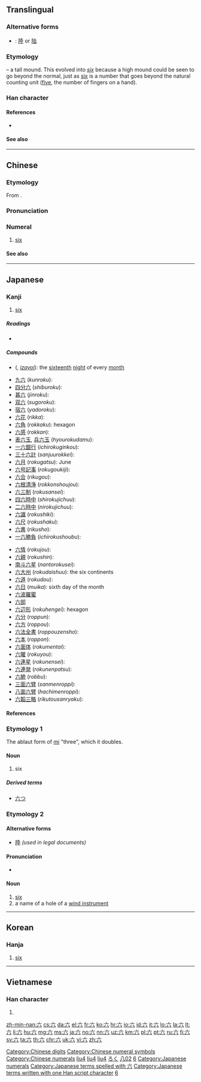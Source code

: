 {{also|大|穴|冘}}
==Translingual==
{{stroke order|type=bw|strokes=4}}
{{stroke order|type=animate}}

===Alternative forms===
* {{qualifier|Chinese financial form}}: [[陸]] or [[陆]]

===Etymology===
{{liushu|p}} – a tall mound. This evolved into ''[[six]]'' because a high mound could be seen to go beyond the normal, just as [[six]] is a number that goes beyond the natural counting unit ([[five]], the number of fingers on a hand).
{{Han etyl}}

===Han character===
{{Han char|rn=12|rad=八|as=02|sn=4|four=0080<sub>0</sub>|canj=卜金 (YC)|ids=⿱[[亠]][[八]]}}

====References====
* {{Han ref|kx=0127.010|dkj=|dj=|hdz=10241.090|uh=516D|ud=20845|bh=|bd=}}

====See also====
{{Chinese-numbers}}

[[Category:Chinese digits]]
[[Category:Chinese numeral symbols]]
[[Category:Chinese numerals]]

----

==Chinese==
{{zh-hanzi-box|六}}

===Etymology===
From {{etyl|sit-pro|zh}} {{m|sit-pro|*d-(k-)ruk}}.

===Pronunciation===
{{zh-pron
|m=liù
|ma=y
|c=luk6
|h=pfs=liuk
|mn=la̍k/lio̍k
|w=5loq
|mc=y
|oc=y
|cat=num
}}

===Numeral===
{{zh-num}}

# [[six]]

====See also====
{{Chinese-numbers}}

[[Category:Mandarin numeral symbols|liu4]]
[[Category:zh:Cardinal numbers|liu4]]
[[Category:Beginning Mandarin|liu4]]
----

==Japanese==
{{cardinalbox|ja|5|6|7|五|七}}

===Kanji===
{{ja-kanji|grade=1|rs=八02}}

# [[six]]

=====Readings=====
* {{ja-readings|on=[[ろく]] (''roku'') [[りく]] (''riku'')|kun=[[む]] (''mu''), [[むつ]] ([[六つ]], ''mutsu''), [[むっつ]] ([[六つ]], ''muttsu''), [[むい]] (''mui'')|nanori=[[く]] (''ku''), [[むつ]] (''mutsu''), [[ろっ]] (''rot''), [[ろつ]] (''rotsu'')}}

=====Compounds=====
{{top2}}
* {{l|ja|十六夜}} ({{l|ja|いざよい}}, ''[[izayoi]]''): the [[sixteenth]] [[night]] of every [[month]]
* [[九六]] (''kunroku''):
* [[四分六]] (''shiburoku''):
* [[甚六]] (''jinroku''):
* [[双六]] (''sugoroku''):
* [[宿六]] (''yadoroku''):
* [[六花]] (''rikka''):
* [[六角]] (''rokkaku''): hexagon
* [[六感]] (''rokkan''):
* [[表六玉]], [[兵六玉]] (''hyourokudamu''):
* [[一六銀行]] (''ichirokuginkou''):
* [[三十六計]] (''sanjuurokkei''):
* [[六月]] (''rokugatsu''): June
* [[六号記事]] (''rokugoukiji''):
* [[六合]] (''rikugou''):
* [[六根清浄]] (''rokkonshoujou''):
* [[六三制]] (''rokusansei''):
* [[四六時中]] (''shirokujichuu''):
* [[二六時中]] (''nirokujichuu''):
* [[六識]] (''rokushiki''):
* [[六尺]] (''rokushaku''):
* [[六書]] (''rikusho''):
* [[一六勝負]] (''ichirokushoubu''):
{{mid2}}
* [[六情]] (''rokujou''):
* [[六親]] (''rokushin''):
* [[南斗六星]] (''nantorokusei''):
* [[六大州]] (''rokudaishuu''): the six continents
* [[六道]] (''rokudou''):
* [[六日]] (''muika''): sixth day of the month
* [[六波羅蜜]]
* [[六部]]
* [[六辺形]] (''rokuhengei''): hexagon
* [[六分]] (''roppun''):
* [[六方]] (''roppou''):
* [[六法全書]] (''roppouzensho''):
* [[六本]] (''roppon''):
* [[六面体]] (''rokumentai''):
* [[六曜]] (''rokuyou''):
* [[六連星]] (''rokunensei''):
* [[六連発]] (''rokunenpatsu''):
* [[六腑]] (''robbu''):
* [[三面六臂]] (''sanmenroppi''):
* [[八面六臂]] (''hachimenroppi''):
* [[六韜三略]]  (''rikutousanryaku''):
{{bottom}}

====References====
{{ja-kref
|jis= 4F3B
|kuten= 4727
|shift= 985A
|euc= CFBB
|freq= 96
|nelson= 283
|newnelson= 371
|halpern= 1965
|kld= 1244
|heisig= 6
|tuttle= 2j2.2
}}

===Etymology 1===
The ablaut form of [[三|mi]] "three", which it doubles.

====Noun====
{{ja-noun|k|hira=む|rom=mu}}

# six

=====Derived terms=====
* [[六つ]]

===Etymology 2===

====Alternative forms====
* [[陸]] ''(used in legal documents)''

====Pronunciation====
* {{IPA|/ro.kuꜜ/|[ɽo̞˨.kɯᵝ˦]|lang=ja}}

====Noun====
{{ja-noun|k|hira=ろく|rom=roku}}

# [[six]]
# a name of a hole of a [[wind instrument]]

[[Category:1000 Japanese basic words|ろく]]
[[Category:Grade 1 kanji|八02]]
[[Category:Japanese numeral symbols|6]]
[[Category:Japanese numerals]]
[[Category:Japanese terms spelled with 六]]
[[Category:Japanese terms written with one Han script character]]

----

==Korean==

===Hanja===
{{ko-hanja|hangeul=[[륙]]([[육]])|rv=ryuk (yuk)|mr=ryuk (yuk)|y=lyuk (<sup>l</sup>yuk)|eumhun=여섯|ehrv=yeoseot|ehmr=yŏsŏt|ehy=yeses}}

# [[six]]

[[Category:Korean numbers|6]]

----

==Vietnamese==

===Han character===
{{vi-hantu|[[lục]], [[lúc]], [[lúc]], [[lụt]]|rs=八02}}

# {{defn|lang=vi|sort=八02}}

[[zh-min-nan:六]]
[[cs:六]]
[[da:六]]
[[el:六]]
[[fr:六]]
[[ko:六]]
[[hr:六]]
[[io:六]]
[[id:六]]
[[it:六]]
[[lo:六]]
[[la:六]]
[[lt:六]]
[[li:六]]
[[hu:六]]
[[mg:六]]
[[ms:六]]
[[ja:六]]
[[no:六]]
[[nn:六]]
[[uz:六]]
[[km:六]]
[[pl:六]]
[[pt:六]]
[[ru:六]]
[[fi:六]]
[[sv:六]]
[[ta:六]]
[[th:六]]
[[chr:六]]
[[uk:六]]
[[vi:六]]
[[zh:六]]